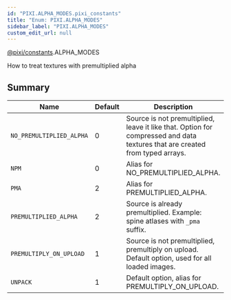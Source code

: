 ```yaml
---
id: "PIXI.ALPHA_MODES.pixi_constants"
title: "Enum: PIXI.ALPHA_MODES"
sidebar_label: "PIXI.ALPHA_MODES"
custom_edit_url: null
---
```



<div class="package-name">

[@pixi/constants](../modules/pixi_constants).ALPHA_MODES

</div>


How to treat textures with premultiplied alpha



        

## Summary
| Name                                | Default | Description                                                                                                                  |
| ----------------------------------- | ------- | ---------------------------------------------------------------------------------------------------------------------------- |
| <code>NO_PREMULTIPLIED_ALPHA</code> | 0       | Source is not premultiplied, leave it like that. Option for compressed and data textures that are created from typed arrays. |
| <code>NPM</code>                    | 0       | Alias for NO_PREMULTIPLIED_ALPHA.                                                                                            |
| <code>PMA</code>                    | 2       | Alias for PREMULTIPLIED_ALPHA.                                                                                               |
| <code>PREMULTIPLIED_ALPHA</code>    | 2       | Source is already premultiplied. Example&#58; spine atlases with `_pma` suffix.                                              |
| <code>PREMULTIPLY_ON_UPLOAD</code>  | 1       | Source is not premultiplied, premultiply on upload. Default option, used for all loaded images.                              |
| <code>UNPACK</code>                 | 1       | Default option, alias for PREMULTIPLY_ON_UPLOAD.                                                                             |

    